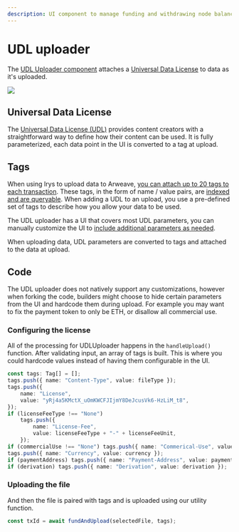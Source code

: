 ```yaml
---
description: UI component to manage funding and withdrawing node balances
---
```



# UDL uploader

The [UDL Uploader component](https://provenance-toolkit.irys.xyz/udl-uploader) attaches a [Universal Data License](https://mirror.xyz/0x64eA438bd2784F2C52a9095Ec0F6158f847182d9/AjNBmiD4A4Sw-ouV9YtCO6RCq0uXXcGwVJMB5cdfbhE) to data as it's uploaded.

<img
	className="border border-[#FEF4EE] rounded-xl mt-5 md:w-3/6 w-full"
	src="/img/provenance-toolkit/udl-uploader.png"
/>

## Universal Data License

The [Universal Data License (UDL)](https://mirror.xyz/0x64eA438bd2784F2C52a9095Ec0F6158f847182d9/AjNBmiD4A4Sw-ouV9YtCO6RCq0uXXcGwVJMB5cdfbhE) provides content creators with a straightforward way to define how their content can be used. It is fully parameterized, each data point in the UI is converted to a tag at upload.

## Tags

When using Irys to upload data to Arweave, [you can attach up to 20 tags to each transaction](/developer-docs/tags). These tags, in the form of name / value pairs, are [indexed and are queryable](/developer-docs/querying). When adding a UDL to an upload, you use a pre-defined set of tags to describe how you allow your data to be used.

The UDL uploader has a UI that covers most UDL parameters, you can manually customize the UI to [include additional parameters as needed](https://dev.to/fllstck/monetize-your-content-with-the-udl-1i1l).

When uploading data, UDL parameters are converted to tags and attached to the data at upload.

## Code

The UDL uploader does not natively support any customizations, however when forking the code, builders might choose to hide certain parameters from the UI and hardcode them during upload. For example you may want to fix the payment token to only be ETH, or disallow all commercial use.

### Configuring the license

All of the processing for UDLUploader happens in the `handleUpload()` function. After validating input, an array of tags is built. This is where you could hardcode values instead of having them configurable in the UI.

```ts filename="components/UDLUploader.tsx"
const tags: Tag[] = [];
tags.push({ name: "Content-Type", value: fileType });
tags.push({
	name: "License",
	value: "yRj4a5KMctX_uOmKWCFJIjmY8DeJcusVk6-HzLiM_t8",
});
if (licenseFeeType !== "None")
	tags.push({
		name: "License-Fee",
		value: licenseFeeType + "-" + licenseFeeUnit,
	});
if (commercialUse !== "None") tags.push({ name: "Commerical-Use", value: commercialUse });
tags.push({ name: "Currency", value: currency });
if (paymentAddress) tags.push({ name: "Payment-Address", value: paymentAddress });
if (derivation) tags.push({ name: "Derivation", value: derivation });
```

### Uploading the file

And then the file is paired with tags and is uploaded using our utility function.

```ts filename="components/UDLUploader.tsx"
const txId = await fundAndUpload(selectedFile, tags);
```
